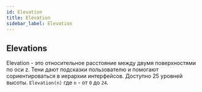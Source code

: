 ```yaml
---
id: Elevation
title: Elevation
sidebar_label: Elevation
---
```


## Elevations

Elevation - это относительное расстояние между двумя поверхностями по оси z.
Тени дают подсказки пользователю и помогают сориентироваться в иерархии интерфейсов.
Доступно 25 уровней высоты. `Elevation(n)` где `n` - от `0` до `24`.

<Elevations />